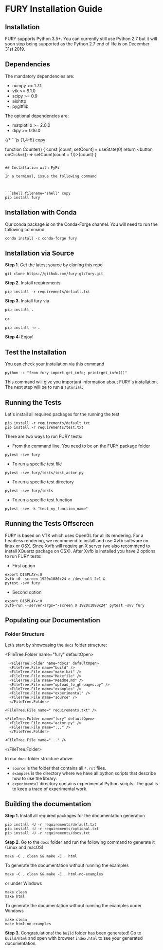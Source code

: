 
# FURY Installation Guide

## Installation

FURY supports Python 3.5+. You can currently still use Python 2.7 but it will soon stop being supported as the Python 2.7 end of life is on December 31st 2019.

## Dependencies

The mandatory dependencies are:

- numpy >= 1.7.1
- vtk >= 8.1.0
- scipy >= 0.9
- aiohttp
- pygltflib

The optional dependencies are:

- matplotlib >= 2.0.0
- dipy >= 0.16.0

{/* ```js {1,4-5} copy
 
function Counter() {
  const [count, setCount] = useState(0)
  return <button onClick={() => setCount(count + 1)}>{count}</button>
}
``` */}

## Installation with PyPi

In a terminal, issue the following command



```shell filename="shell" copy
pip install fury
```

## Installation with Conda

Our conda package is on the Conda-Forge channel. You will need to run the following command

```shell filename="shell" copy
conda install -c conda-forge fury
```

## Installation via Source

**Step 1.** Get the latest source by cloning this repo

```shell filename="shell" copy
git clone https://github.com/fury-gl/fury.git
```


**Step 2.** Install requirements

```shell filename="shell" copy
pip install -r requirements/default.txt
```

**Step 3.** Install fury via

```shell filename="shell" copy
pip install .
```

or

```shell filename="shell" copy
pip install -e .
```

**Step 4:** Enjoy!

## Test the Installation

You can check your installation via this command

```shell filename="shell" copy
python -c "from fury import get_info; print(get_info())"
```

This command will give you important information about FURY's installation. The next step will be to run a `tutorial`.

## Running the Tests

Let's install all required packages for the running the test

```shell filename="shell" copy
pip install -r requirements/default.txt
pip install -r requirements/test.txt
```

There are two ways to run FURY tests:

- From the command line. You need to be on the FURY package folder

```shell filename="shell" copy
pytest -svv fury
```

- To run a specific test file

```shell filename="shell" copy
pytest -svv fury/tests/test_actor.py
```

- To run a specific test directory

```shell filename="shell" copy
pytest -svv fury/tests
```

- To run a specific test function

```shell filename="shell" copy
pytest -svv -k "test_my_function_name"
```

## Running the Tests Offscreen

FURY is based on VTK which uses OpenGL for all its rendering. For a headless rendering, we recommend to install and use Xvfb software on linux or OSX.
Since Xvfb will require an X server (we also recommend to install XQuartz package on OSX). After Xvfb is installed you have 2 options to run FURY tests:

- First option

```shell filename="file" copy
export DISPLAY=:0
Xvfb :0 -screen 1920x1080x24 > /dev/null 2>1 &
pytest -svv fury
```

- Second option

```shell filename="file" copy
export DISPLAY=:0
xvfb-run --server-args="-screen 0 1920x1080x24" pytest -svv fury
```

## Populating our Documentation

### Folder Structure

Let’s start by showcasing the ``docs`` folder structure:

<FileTree>

  <FileTree.Folder name="fury" defaultOpen>
  
      <FileTree.Folder name="docs" defaultOpen>
      <FileTree.File name="build" />
      <FileTree.File name="make.bat" />
      <FileTree.File name="Makefile" />
      <FileTree.File name="Readme.md" />
      <FileTree.File name="upload_to_gh-pages.py" />
      <FileTree.File name="examples" />
      <FileTree.File name="experimental" />
      <FileTree.File name="source" />
      </FileTree.Folder>

    <FileTree.File name=" requirements.txt" />

    <FileTree.Folder name="fury" defaultOpen>
      <FileTree.File name="actor.py" />
      <FileTree.File name="..." />
      </FileTree.Folder>

    <FileTree.File name="..." />

  </FileTree.Folder>

</FileTree>

In our ``docs`` folder structure above:

- ``source`` is the folder that contains all ``*.rst`` files.
- ``examples`` is the directory where we have all python scripts that describe how to use the library.
- ``experimental`` directory contains experimental Python scripts. The goal is to keep a trace of experimental work.

## Building the documentation


**Step 1.** Install all required packages for the documentation generation

```shell filename="shell" copy
pip install -U -r requirements/default.txt
pip install -U -r requirements/optional.txt
pip install -U -r requirements/docs.txt
```

**Step 2.** Go to the ``docs`` folder and run the following command to generate it (Linux and macOS)

```shell filename="shell" copy
make -C . clean && make -C . html
```

To generate the documentation without running the examples

```shell filename="shell" copy
make -C . clean && make -C . html-no-examples
```

or under Windows

```shell filename="shell" copy
make clean
make html
```

To generate the documentation without running the examples under Windows

```shell filename="shell" copy
make clean
make html-no-examples
```


**Step 3.** Congratulations! the ``build`` folder has been generated! Go to ``build/html`` and open with browser ``index.html`` to see your generated documentation.